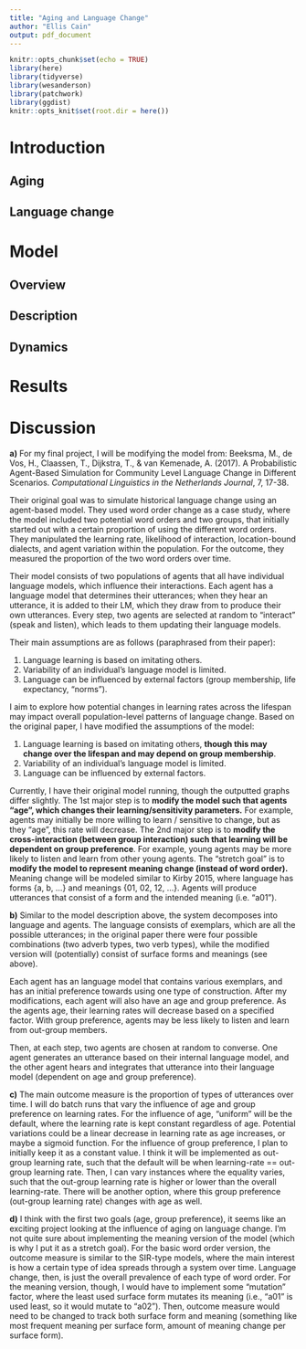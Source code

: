 ```yaml
---
title: "Aging and Language Change"
author: "Ellis Cain"
output: pdf_document
---
```


```r
knitr::opts_chunk$set(echo = TRUE)
library(here)
library(tidyverse)
library(wesanderson)
library(patchwork)
library(ggdist)
knitr::opts_knit$set(root.dir = here())
```


\newcommand\latexcode[1]{#1}

# Introduction

## Aging

## Language change

# Model

## Overview

## Description

## Dynamics

# Results

# Discussion


**a)** For my final project, I will be modifying the model from: Beeksma, M., de Vos, H., Claassen, T., Dijkstra, T., & van Kemenade, A. (2017). A Probabilistic Agent-Based Simulation for Community Level Language Change in Different Scenarios. *Computational Linguistics in the Netherlands Journal*, 7, 17-38.

Their original goal was to simulate historical language change using an agent-based model. They used word order change as a case study, where the model included two potential word orders and two groups, that initially started out with a certain proportion of using the different word orders. They manipulated the learning rate, likelihood of interaction, location-bound dialects, and agent variation within the population. For the outcome, they measured the proportion of the two word orders over time.

Their model consists of two populations of agents that all have individual language models, which influence their interactions.
Each agent has a language model that determines their utterances; when they hear an utterance, it is added to their LM, which they draw from to produce their own utterances. Every step, two agents are selected at random to "interact" (speak and listen), which leads to them updating their language models.

Their main assumptions are as follows (paraphrased from their paper):

1. Language learning is based on imitating others.
2. Variability of an individual's language model is limited.
3. Language can be influenced by external factors (group membership, life expectancy, "norms").

I aim to explore how potential changes in learning rates across the lifespan may impact overall population-level patterns of language change. Based on the original paper, I have modified the assumptions of the model:

1. Language learning is based on imitating others, **though this may change over the lifespan and may depend on group membership**.
2. Variability of an individual's language model is limited.
3. Language can be influenced by external factors.

Currently, I have their original model running, though the outputted graphs differ slightly. The 1st major step is to **modify the model such that agents "age", which changes their learning/sensitivity parameters.** For example, agents may initially be more willing to learn / sensitive to change, but as they "age", this rate will decrease. 
The 2nd major step is to **modify the cross-interaction (between group interaction) such that learning will be dependent on group preference**. For example, young agents may be more likely to listen and learn from other young agents.
The "stretch goal" is to **modify the model to represent meaning change (instead of word order).** Meaning change will be modeled similar to Kirby 2015, where language has forms {a, b, ...} and meanings {01, 02, 12, ...}. Agents will produce utterances that consist of a form and the intended meaning (i.e. "a01").

**b)** Similar to the model description above, the system decomposes into language and agents. The language consists of exemplars, which are all the possible utterances; in the original paper there were four possible combinations (two adverb types, two verb types), while the modified version will (potentially) consist of surface forms and meanings (see above).

Each agent has an language model that contains various exemplars, and has an initial preference towards using one type of construction. After my modifications, each agent will also have an age and group preference. As the agents age, their learning rates will decrease based on a specified factor. With group preference, agents may be less likely to listen and learn from out-group members.

Then, at each step, two agents are chosen at random to converse. One agent generates an utterance based on their internal language model, and the other agent hears and integrates that utterance into their language model (dependent on age and group preference).

**c)** The main outcome measure is the proportion of types of utterances over time. I will do batch runs that vary the influence of age and group preference on learning rates.
For the influence of age, "uniform" will be the default, where the learning rate is kept constant regardless of age. Potential variations could be a linear decrease in learning rate as age increases, or maybe a sigmoid function.
For the influence of group preference, I plan to initially keep it as a constant value. I think it will be implemented as out-group learning rate, such that the default will be when learning-rate == out-group learning rate. Then, I can vary instances where the equality varies, such that the out-group learning rate is higher or lower than the overall learning-rate. 
There will be another option, where this group preference (out-group learning rate) changes with age as well.

**d)** I think with the first two goals (age, group preference), it seems like an exciting project looking at the influence of aging on language change. I'm not quite sure about implementing the meaning version of the model (which is why I put it as a stretch goal). For the basic word order version, the outcome measure is similar to the SIR-type models, where the main interest is how a certain type of idea spreads through a system over time. Language change, then, is just the overall prevalence of each type of word order. For the meaning version, though, I would have to implement some "mutation" factor, where the least used surface form mutates its meaning (i.e., "a01" is used least, so it would mutate to "a02"). Then, outcome measure would need to be changed to track both surface form and meaning (something like most frequent meaning per surface form, amount of meaning change per surface form).